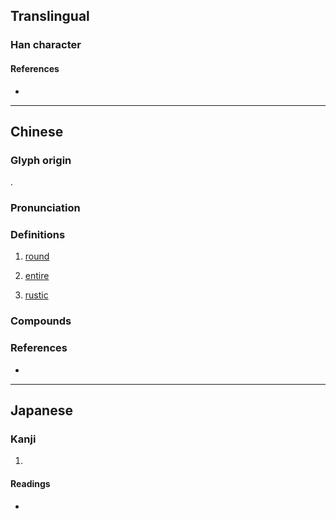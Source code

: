 {{also|𪢮}}
{{character info}}
==Translingual==

===Han character===
{{Han char|rn=31|rad=囗|as=23|sn=26|four=60904|canj=WVFD|ids=⿴囗欒}}

====References====
* {{Han ref|kx=0221.191|dkj=04866|dj=0453.220|hdz=10727.160|uh=571E}}

----

==Chinese==
{{zh-forms|s=𪢮|alt=圝,𡈻}}

===Glyph origin===
{{Han etym}}
{{Han compound|囗|欒|ls=psc|c1=s|c2=p}}.

===Pronunciation===
{{zh-pron
|m=luán
|m-s=nuan2
|c=lyun4
|x=lonn2
|mc=y
|oc=y
|cat=a
}}

===Definitions===
{{zh-hanzi}}

# {{lb|zh|dialectal}} [[round]]
# {{lb|zh|dialectal}} [[entire]]
# {{lb|zh|Sichuan}} [[rustic]]

===Compounds===
{{zh-der|團圞|剔團圞|骨肉團圞}}

===References===
* {{R:yue:Hanzi}}

----

==Japanese==

===Kanji===
{{ja-kanji|grade=|rs=囗23}}

# {{rfdef|ja|sort=囗23}}

====Readings====
* {{ja-readings|on=[[らん]] (ran)|kun=}}